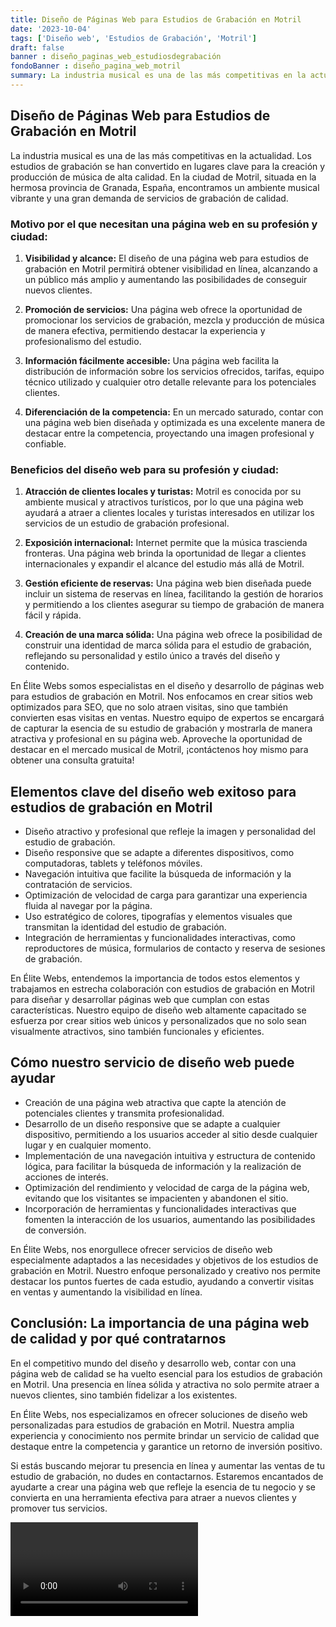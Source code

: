 ```yaml
---
title: Diseño de Páginas Web para Estudios de Grabación en Motril
date: '2023-10-04'
tags: ['Diseño web', 'Estudios de Grabación', 'Motril']
draft: false
banner : diseño_paginas_web_estudiosdegrabación
fondoBanner : diseño_pagina_web_motril
summary: La industria musical es una de las más competitivas en la actualidad. Los estudios de grabación se han convertido en lugares clave para la creación y producción de música de alta calidad. En la ciudad de Motril, situada en la hermosa provincia de Granada, España, encontramos un ambiente musical vibrante y una gran demanda de servicios de grabación de calidad.
---
```


## **Diseño de Páginas Web para Estudios de Grabación en Motril**

La industria musical es una de las más competitivas en la actualidad. Los estudios de grabación se han convertido en lugares clave para la creación y producción de música de alta calidad. En la ciudad de Motril, situada en la hermosa provincia de Granada, España, encontramos un ambiente musical vibrante y una gran demanda de servicios de grabación de calidad.

### **Motivo por el que necesitan una página web en su profesión y ciudad:**

1. **Visibilidad y alcance:** El diseño de una página web para estudios de grabación en Motril permitirá obtener visibilidad en línea, alcanzando a un público más amplio y aumentando las posibilidades de conseguir nuevos clientes.

2. **Promoción de servicios:** Una página web ofrece la oportunidad de promocionar los servicios de grabación, mezcla y producción de música de manera efectiva, permitiendo destacar la experiencia y profesionalismo del estudio.

3. **Información fácilmente accesible:** Una página web facilita la distribución de información sobre los servicios ofrecidos, tarifas, equipo técnico utilizado y cualquier otro detalle relevante para los potenciales clientes. 

4. **Diferenciación de la competencia:** En un mercado saturado, contar con una página web bien diseñada y optimizada es una excelente manera de destacar entre la competencia, proyectando una imagen profesional y confiable.

### **Beneficios del diseño web para su profesión y ciudad:**

1. **Atracción de clientes locales y turistas:** Motril es conocida por su ambiente musical y atractivos turísticos, por lo que una página web ayudará a atraer a clientes locales y turistas interesados en utilizar los servicios de un estudio de grabación profesional.

2. **Exposición internacional:** Internet permite que la música trascienda fronteras. Una página web brinda la oportunidad de llegar a clientes internacionales y expandir el alcance del estudio más allá de Motril.

3. **Gestión eficiente de reservas:** Una página web bien diseñada puede incluir un sistema de reservas en línea, facilitando la gestión de horarios y permitiendo a los clientes asegurar su tiempo de grabación de manera fácil y rápida.

4. **Creación de una marca sólida:** Una página web ofrece la posibilidad de construir una identidad de marca sólida para el estudio de grabación, reflejando su personalidad y estilo único a través del diseño y contenido.

En Élite Webs somos especialistas en el diseño y desarrollo de páginas web para estudios de grabación en Motril. Nos enfocamos en crear sitios web optimizados para SEO, que no solo atraen visitas, sino que también convierten esas visitas en ventas. Nuestro equipo de expertos se encargará de capturar la esencia de su estudio de grabación y mostrarla de manera atractiva y profesional en su página web. Aproveche la oportunidad de destacar en el mercado musical de Motril, ¡contáctenos hoy mismo para obtener una consulta gratuita!

<GifSeo />

<Cta />

## Elementos clave del diseño web exitoso para estudios de grabación en Motril

- Diseño atractivo y profesional que refleje la imagen y personalidad del estudio de grabación.
- Diseño responsive que se adapte a diferentes dispositivos, como computadoras, tablets y teléfonos móviles.
- Navegación intuitiva que facilite la búsqueda de información y la contratación de servicios.
- Optimización de velocidad de carga para garantizar una experiencia fluida al navegar por la página.
- Uso estratégico de colores, tipografías y elementos visuales que transmitan la identidad del estudio de grabación.
- Integración de herramientas y funcionalidades interactivas, como reproductores de música, formularios de contacto y reserva de sesiones de grabación.

En Élite Webs, entendemos la importancia de todos estos elementos y trabajamos en estrecha colaboración con estudios de grabación en Motril para diseñar y desarrollar páginas web que cumplan con estas características. Nuestro equipo de diseño web altamente capacitado se esfuerza por crear sitios web únicos y personalizados que no solo sean visualmente atractivos, sino también funcionales y eficientes.

## Cómo nuestro servicio de diseño web puede ayudar

- Creación de una página web atractiva que capte la atención de potenciales clientes y transmita profesionalidad.
- Desarrollo de un diseño responsive que se adapte a cualquier dispositivo, permitiendo a los usuarios acceder al sitio desde cualquier lugar y en cualquier momento.
- Implementación de una navegación intuitiva y estructura de contenido lógica, para facilitar la búsqueda de información y la realización de acciones de interés.
- Optimización del rendimiento y velocidad de carga de la página web, evitando que los visitantes se impacienten y abandonen el sitio.
- Incorporación de herramientas y funcionalidades interactivas que fomenten la interacción de los usuarios, aumentando las posibilidades de conversión.

En Élite Webs, nos enorgullece ofrecer servicios de diseño web especialmente adaptados a las necesidades y objetivos de los estudios de grabación en Motril. Nuestro enfoque personalizado y creativo nos permite destacar los puntos fuertes de cada estudio, ayudando a convertir visitas en ventas y aumentando la visibilidad en línea.

## Conclusión: La importancia de una página web de calidad y por qué contratarnos

En el competitivo mundo del diseño y desarrollo web, contar con una página web de calidad se ha vuelto esencial para los estudios de grabación en Motril. Una presencia en línea sólida y atractiva no solo permite atraer a nuevos clientes, sino también fidelizar a los existentes.

En Élite Webs, nos especializamos en ofrecer soluciones de diseño web personalizadas para estudios de grabación en Motril. Nuestra amplia experiencia y conocimiento nos permite brindar un servicio de calidad que destaque entre la competencia y garantice un retorno de inversión positivo.

Si estás buscando mejorar tu presencia en línea y aumentar las ventas de tu estudio de grabación, no dudes en contactarnos. Estaremos encantados de ayudarte a crear una página web que refleje la esencia de tu negocio y se convierta en una herramienta efectiva para atraer a nuevos clientes y promover tus servicios.

<Video />

<CtaBot job='Estudios de Grabación' city='Motril'/>

<Gmaps query='Motril+españa+maps' />